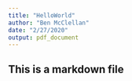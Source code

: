 ```yaml
---
title: "HelloWorld"
author: "Ben McClellan"
date: "2/27/2020"
output: pdf_document
---
```

## This is a markdown file

